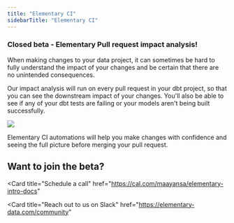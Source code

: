 ```yaml
---
title: "Elementary CI"
sidebarTitle: "Elementary CI"
---
```


<Snippet file="cloud/cloud-feature-tag.mdx" />

### Closed beta - Elementary Pull request impact analysis!

When making changes to your data project, it can sometimes be hard to fully understand the impact of your changes and be certain that there are no unintended consequences.

Our impact analysis will run on every pull request in your dbt project, so that you can see the downstream impact of your changes.
You'll also be able to see if any of your dbt tests are failing or your models aren't being built successfully.

<img src="/pics/cloud/pr_impact_example.png" />

Elementary CI automations will help you make changes with confidence and seeing the full picture before merging your pull request.

## Want to join the beta?

<Card
  title="Schedule a call"
  href="https://cal.com/maayansa/elementary-intro-docs"
></Card>
<Card
  title="Reach out to us on Slack"
  href="https://elementary-data.com/community"
></Card>
